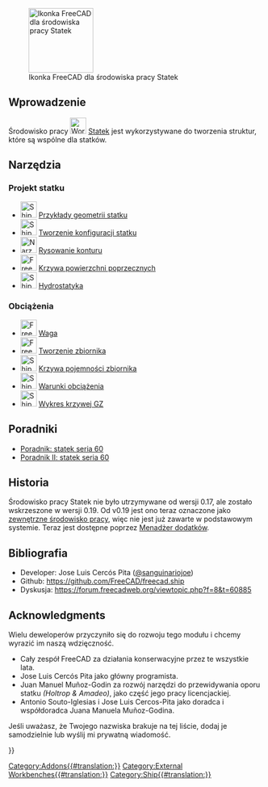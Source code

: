 <languages/>

[[Image:Workbench_Ship.svg|thumb|128px|Ikonka FreeCAD dla środowiska pracy Statek]]

{{TOCright}}

<span id="Introduction"></span>
==Wprowadzenie==

Środowisko pracy [[Image:Workbench_Ship.svg|32px]] [[Ship_Workbench/pl|Statek]] jest wykorzystywane do tworzenia struktur, które są wspólne dla statków.

<span id="The_Tools"></span>
==Narzędzia==

<span id="Ship_Design"></span>
===Projekt statku===

* [[Image:Ship_Load.svg|32px]] [[Ship_Geometries_Examples/pl|Przykłady geometrii statku]]
* [[Image:Ship_Logo.svg|32px]] [[Ship_New/pl|Tworzenie konfiguracji statku]]
* [[Image:Ship_OutlineDraw.svg|32px|Narzędzie do rysowania konturu statków]] [[Ship_Outline/pl|Rysowanie konturu]]
* [[Image:FreeCAD-Ship-AreaCurveIco.png|32px]] [[Ship_Area/pl|Krzywa powierzchni poprzecznych]]
* [[Image:Ship_Hydrostatics.png|32px]] [[Ship_Hydrostatics/pl|Hydrostatyka]]

<span id="Weights"></span>
===Obciążenia===

* [[Image:FreeCAD-Ship-WeightIco.png|32px]] [[Ship_Weight/pl|Waga]]
* [[Image:FreeCAD-Ship-TankIco.png|32px]] [[Ship_TankNew/pl|Tworzenie zbiornika]]
* [[Image:Ship TankCapacity.png|32px]] [[Ship_TankCapacity/pl|Krzywa pojemności zbiornika]]
* [[Image:Ship_Loading.png|32px]] [[Ship_Loading/pl|Warunki obciążenia]]
* [[Image:Ship_PlotGZ.png|32px]] [[Ship_PlotGZ/pl|Wykres krzywej GZ]]

<span id="Tutorials"></span>
==Poradniki==

* [[FreeCAD-Ship_s60_tutorial/pl|Poradnik: statek seria 60]]
* [[FreeCAD-Ship_s60_tutorial_(II)/pl|Poradnik II: statek seria 60]]

<span id="History"></span>
==Historia==

Środowisko pracy Statek nie było utrzymywane od wersji 0.17, ale zostało wskrzeszone w wersji 0.19. Od v0.19 jest ono teraz oznaczone jako [[External_workbenches/pl|zewnętrzne środowisko pracy]], więc nie jest już zawarte w podstawowym systemie. Teraz jest dostępne poprzez [[Std_AddonMgr/pl|Menadżer dodatków]].

<span id="References"></span>
==Bibliografia==

* Developer: Jose Luis Cercós Pita ([https://github.com/sanguinariojoe @sanguinariojoe])
* Github: https://github.com/FreeCAD/freecad.ship
* Dyskusja: https://forum.freecadweb.org/viewtopic.php?f=8&t=60885

==Acknowledgments==

Wielu deweloperów przyczyniło się do rozwoju tego modułu i chcemy wyrazić im naszą wdzięczność.

* Cały zespół FreeCAD za działania konserwacyjne przez te wszystkie lata.
* Jose Luis Cercós Pita jako główny programista.
* Juan Manuel Muñoz-Godin za rozwój narzędzi do przewidywania oporu statku ''(Holtrop & Amadeo)'', jako część jego pracy licencjackiej.
* Antonio Souto-Iglesias i Jose Luis Cercos-Pita jako doradca i współdoradca Juana Manuela Muñoz-Godina.

Jeśli uważasz, że Twojego nazwiska brakuje na tej liście, dodaj je samodzielnie lub wyślij mi prywatną wiadomość.


{{Userdocnavi{{#translation:}}}}
[[Category:Addons{{#translation:}}]]
[[Category:External Workbenches{{#translation:}}]]
[[Category:Ship{{#translation:}}]]